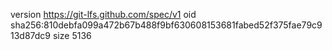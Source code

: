 version https://git-lfs.github.com/spec/v1
oid sha256:810debfa099a472b67b488f9bf630608153681fabed52f375fae79c913d87dc9
size 5136
